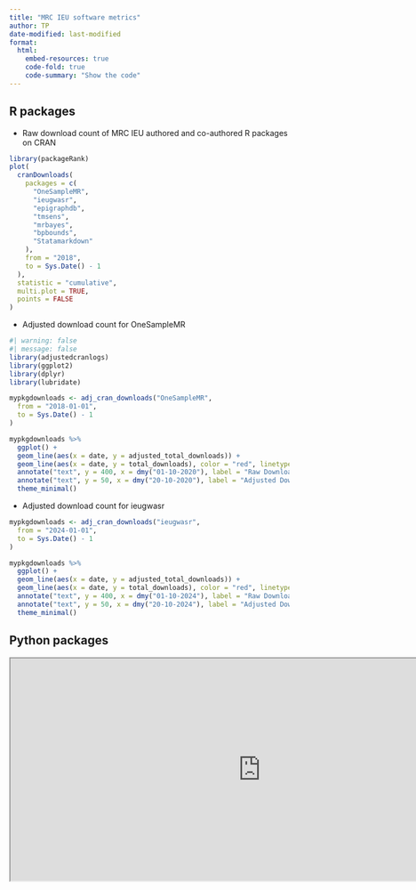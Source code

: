 ```yaml
---
title: "MRC IEU software metrics"
author: TP
date-modified: last-modified
format:
  html:
    embed-resources: true
    code-fold: true
    code-summary: "Show the code"
---
```


## R packages

* Raw download count of MRC IEU authored and co-authored R packages on CRAN

```r
library(packageRank)
plot(
  cranDownloads(
    packages = c(
      "OneSampleMR",
      "ieugwasr",
      "epigraphdb",
      "tmsens",
      "mrbayes",
      "bpbounds",
      "Statamarkdown"
    ),
    from = "2018",
    to = Sys.Date() - 1
  ),
  statistic = "cumulative",
  multi.plot = TRUE,
  points = FALSE
)
```

* Adjusted download count for OneSampleMR

```r
#| warning: false
#| message: false
library(adjustedcranlogs)
library(ggplot2)
library(dplyr)
library(lubridate)

mypkgdownloads <- adj_cran_downloads("OneSampleMR",
  from = "2018-01-01",
  to = Sys.Date() - 1
)

mypkgdownloads %>%
  ggplot() +
  geom_line(aes(x = date, y = adjusted_total_downloads)) +
  geom_line(aes(x = date, y = total_downloads), color = "red", linetype = "dashed") +
  annotate("text", y = 400, x = dmy("01-10-2020"), label = "Raw Downloads", color = "red") +
  annotate("text", y = 50, x = dmy("20-10-2020"), label = "Adjusted Downloads", color = "black") +
  theme_minimal()
```

* Adjusted download count for ieugwasr

```r
mypkgdownloads <- adj_cran_downloads("ieugwasr",
  from = "2024-01-01",
  to = Sys.Date() - 1
)

mypkgdownloads %>%
  ggplot() +
  geom_line(aes(x = date, y = adjusted_total_downloads)) +
  geom_line(aes(x = date, y = total_downloads), color = "red", linetype = "dashed") +
  annotate("text", y = 400, x = dmy("01-10-2024"), label = "Raw Downloads", color = "red") +
  annotate("text", y = 50, x = dmy("20-10-2024"), label = "Adjusted Downloads", color = "black") +
  theme_minimal()
```

## Python packages

```{=html}
<iframe src="https://pypistats.org/packages/ieugwaspy" width="900" height="400"></iframe>
```
